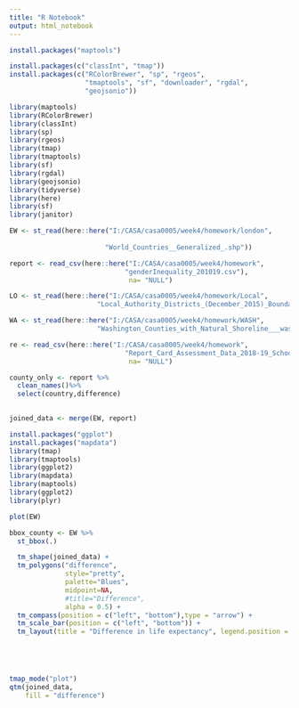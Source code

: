 ```yaml
---
title: "R Notebook"
output: html_notebook
---
```


```r
install.packages("maptools")

install.packages(c("classInt", "tmap"))
install.packages(c("RColorBrewer", "sp", "rgeos", 
                   "tmaptools", "sf", "downloader", "rgdal", 
                   "geojsonio"))


```

```r

library(maptools)
library(RColorBrewer)
library(classInt)
library(sp)
library(rgeos)
library(tmap)
library(tmaptools)
library(sf)
library(rgdal)
library(geojsonio)
library(tidyverse)
library(here)
library(sf)
library(janitor)

```


```r

EW <- st_read(here::here("I:/CASA/casa0005/week4/homework/london",
                        
                        "World_Countries__Generalized_.shp"))

report <- read_csv(here::here("I:/CASA/casa0005/week4/homework", 
                             "genderInequality_201019.csv"),
                              na= "NULL")

LO <- st_read(here::here("I:/CASA/casa0005/week4/homework/Local", 
                      "Local_Authority_Districts_(December_2015)_Boundaries.shp"))

WA <- st_read(here::here("I:/CASA/casa0005/week4/homework/WASH", 
                      "Washington_Counties_with_Natural_Shoreline___washsh_area.shp"))

re <- read_csv(here::here("I:/CASA/casa0005/week4/homework", 
                             "Report_Card_Assessment_Data_2018-19_School_Year (1).csv"),
                              na= "NULL")


```

```r

county_only <- report %>%
  clean_names()%>%
  select(country,difference)
  

```

```r

joined_data <- merge(EW, report)


```

```r
install.packages("ggplot")
install.packages("mapdata")
library(tmap)
library(tmaptools)
library(ggplot2)
library(mapdata)
library(maptools)
library(ggplot2)
library(plyr)

plot(EW)

```

```r


bbox_county <- EW %>%
  st_bbox(.)


```

```r

  
  
  tm_shape(joined_data) + 
  tm_polygons("difference", 
              style="pretty",
              palette="Blues",
              midpoint=NA,
              #title="Difference",
              alpha = 0.5) + 
  tm_compass(position = c("left", "bottom"),type = "arrow") + 
  tm_scale_bar(position = c("left", "bottom")) +
  tm_layout(title = "Difference in life expectancy", legend.position = c("right", "bottom"))






```

```r

tmap_mode("plot")
qtm(joined_data,
    fill = "difference")



```

